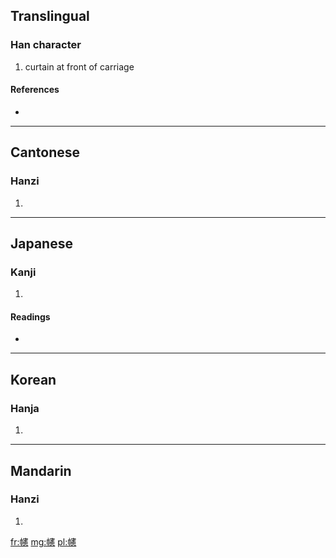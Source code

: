 ==Translingual==

===Han character===
{{Han char|rn=50|rad=巾|as=16|sn=19|four=4323<sub>6</sub>|canj=中月十手心 (LBJQP)}}

# curtain at front of carriage

====References====
* {{Han ref|kx=0338.130|dkj=09143|dj=0645.020|hdz=10758.100|uh=5E70|ud=24176|bh=F1FE|bd=61950}}

----

==Cantonese==

===Hanzi===
{{yue-hanzi|jyut=|y=hin3}}

# {{defn|lang=yue|sort=巾16}}

----

==Japanese==

===Kanji===
{{ja-kanji|grade=|rs=巾16}}

# {{defn|lang=ja|sort=巾16}}

====Readings====
* {{ja-readings|on=[[けん]] (ken), [[こん]] (kon)|kun=[[ほろ]] (horo)}}

----

==Korean==

===Hanja===
{{ko-hanja|hangeul=헌|rv=heon|mr=hŏn}}

# {{defn|lang=ko|sort=巾16}}

----

==Mandarin==

===Hanzi===
{{cmn-hanzi|pin=[[xiǎn]] ([[xian3]])|wg=hsien<sup>3</sup>}}

# {{defn|lang=cmn|sort=巾16}}

[[fr:幰]]
[[mg:幰]]
[[pl:幰]]